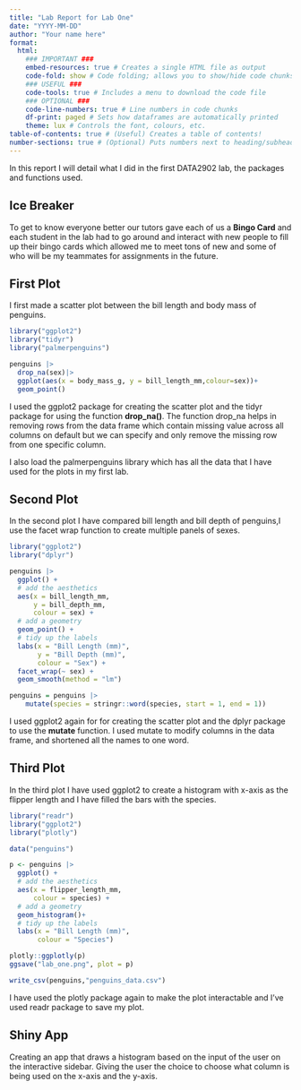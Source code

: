 ```yaml
---
title: "Lab Report for Lab One"
date: "YYYY-MM-DD"
author: "Your name here"
format: 
  html: 
    ### IMPORTANT ###
    embed-resources: true # Creates a single HTML file as output
    code-fold: show # Code folding; allows you to show/hide code chunks
    ### USEFUL ###
    code-tools: true # Includes a menu to download the code file
    ### OPTIONAL ###
    code-line-numbers: true # Line numbers in code chunks
    df-print: paged # Sets how dataframes are automatically printed
    theme: lux # Controls the font, colours, etc.
table-of-contents: true # (Useful) Creates a table of contents!
number-sections: true # (Optional) Puts numbers next to heading/subheadings
---
```


In this report I will detail what I did in the first DATA2902 lab, the packages and functions used.

## Ice Breaker

To get to know everyone better our tutors gave each of us a **Bingo Card** and each student in the lab had to go around and interact with new people to fill up their bingo cards which allowed me to meet tons of new and some of who will be my teammates for assignments in the future.

## First Plot

I first made a scatter plot between the bill length and body mass of penguins.

```r
library("ggplot2")
library("tidyr")
library("palmerpenguins")

penguins |>
  drop_na(sex)|>
  ggplot(aes(x = body_mass_g, y = bill_length_mm,colour=sex))+
  geom_point()
```

I used the ggplot2 package for creating the scatter plot and the tidyr package for using the function **drop_na()**. The function drop_na helps in removing rows from the data frame which contain missing value across all columns on default but we can specify and only remove the missing row from one specific column.

I also load the palmerpenguins library which has all the data that I have used for the plots in my first lab.

## Second Plot

In the second plot I have compared bill length and bill depth of penguins,I use the facet wrap function to create multiple panels of sexes.

```r
library("ggplot2")
library("dplyr")

penguins |> 
  ggplot() + 
  # add the aesthetics
  aes(x = bill_length_mm, 
      y = bill_depth_mm,
      colour = sex) +
  # add a geometry
  geom_point() + 
  # tidy up the labels
  labs(x = "Bill Length (mm)",
       y = "Bill Depth (mm)",
       colour = "Sex") +
  facet_wrap(~ sex) +
  geom_smooth(method = "lm")

penguins = penguins |>
    mutate(species = stringr::word(species, start = 1, end = 1))
```

I used ggplot2 again for for creating the scatter plot and the dplyr package to use the **mutate** function. I used mutate to modify columns in the data frame, and shortened all the names to one word.

## Third Plot

In the third plot I have used ggplot2 to create a histogram with x-axis as the flipper length and I have filled the bars with the species.

```r
library("readr")
library("ggplot2")
library("plotly")

data("penguins")

p <- penguins |> 
  ggplot() + 
  # add the aesthetics
  aes(x = flipper_length_mm, 
      colour = species) +
  # add a geometry
  geom_histogram()+
  # tidy up the labels
  labs(x = "Bill Length (mm)",
       colour = "Species")

plotly::ggplotly(p)
ggsave("lab_one.png", plot = p)

write_csv(penguins,"penguins_data.csv")
```

I have used the plotly package again to make the plot interactable and I've used readr package to save my plot.

## Shiny App

Creating an app that draws a histogram based on the input of the user on the interactive sidebar. Giving the user the choice to choose what column is being used on the x-axis and the y-axis.
